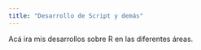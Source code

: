 ```yaml
---
title: "Desarrollo de Script y demás"
---
```


Acá ira mis desarrollos sobre R en las diferentes áreas.